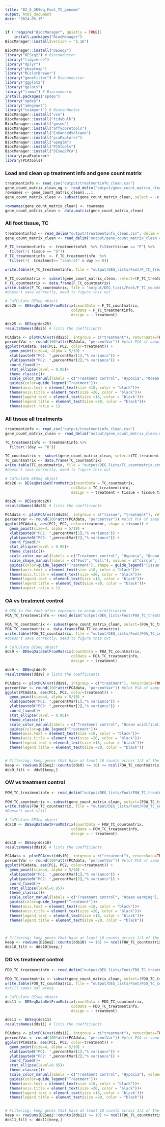 ```yaml
---
title: "02_5_DESeq_Foot_TC_genome"
output: html_document
date: "2024-06-15"
---
```


```r
if (!require("BiocManager", quietly = TRUE))
    install.packages("BiocManager")
BiocManager::install(version = "3.16")

BiocManager::install("DESeq2")
library("DESeq2") # Bioconductor
library("tidyverse")
library("dplyr")
library("pheatmap")
library("RColorBrewer")
library("genefilter") # Bioconductor
library("ggplot2")
library("gplots")
library("limma") # Bioconductor
install.packages("spdep")
library("spdep") 
library("adegenet")
library("tximport") # Bioconductor
BiocManager::install("vsn")
BiocManager::install("tidybulk")
BiocManager::install("goseq")
BiocManager::install("affycoretools")
BiocManager::install("EnhancedVolcano")
BiocManager::install("pcaExplorer")
BiocManager::install("apeglm")
BiocManager::install("PCAtools")
BiocManager::install("DESeq2PCA")
library(pcaExplorer)
library(PCAtools)
```

### Load and clean up treatment info and gene count matrix 
```r
treatmentinfo <- read_csv("output/treatmentinfo_clean.csv")
gene_count_matrix_clean_og <- read_delim("output/gene_count_matrix_clean.csv", delim = ",")
rownames <- gene_count_matrix_clean$...1
gene_count_matrix_clean <- subset(gene_count_matrix_clean, select = -c(...1))

rownames(gene_count_matrix_clean) <- rownames
gene_count_matrix_clean <- data.matrix(gene_count_matrix_clean)
```

### All foot tissue, TC
```r
treatmentinfo3 <- read_delim("output/treatmentinfo_clean.csv", delim = ",")
gene_count_matrix_clean <- read_delim("output/gene_count_matrix_clean.csv", delim = ",")

F_TC_treatmentinfo  <- treatmentinfo3  %>% filter(tissue == "F") %>%
  filter(!( tissue == "G"))
F_TC_treatmentinfo  <- F_TC_treatmentinfo  %>% 
  filter(!(  treatment== "control" & day == 0))

write.table(F_TC_treatmentinfo, file = "output/DEG_lists/Foot/F_TC_treatmentinfo.csv", row.names = FALSE)

F_TC_countmatrix <- subset(gene_count_matrix_clean, select=(F_TC_treatmentinfo$sample.1))
F_TC_countmatrix <- data.frame(F_TC_countmatrix)
write.table(F_TC_countmatrix, file = "output/DEG_lists/Foot/F_TC_countmatrix.csv")
#doesn't save correctly, need to figure this out

# CaTCulate DESeq object
dds25 <- DESeqDataSetFromMatrix(countData = F_TC_countmatrix,
                              colData = F_TC_treatmentinfo,
                              design = ~ treatment)

dds25 <- DESeq(dds25)
resultsNames(dds25) # lists the coefficients

PCAdata <- plotPCA(vst(dds25), intgroup = c("treatment"), returnData=TRUE)
percentVar <- round(100*attr(PCAdata, "percentVar")) #plot PCA of samples with all data
ggplot(PCAdata, aes(PC1, PC2, color=treatment)) + 
  geom_point(size=4, alpha = 5/10) +
  xlab(paste0("PC1: ",percentVar[1],"% variance")) +
  ylab(paste0("PC2: ",percentVar[2],"% variance")) + 
  coord_fixed()+
  stat_ellipse(level = 0.95)+
  theme_classic()+
  scale_color_manual(labels = c("Treatment control", "Hypoxia", "Ocean acidification", "Ocean warming"), values = c("purple", "green", "red", "orange"))+
  guides(color=guide_legend("Treatment"))+
  theme(axis.text = element_text(size =18, color = "black"))+
  theme(axis.title = element_text(size =20, color = "black"))+
  theme(legend.text = element_text(size =18, color = "black"))+
  theme(legend.title = element_text(size =20, color = "black"))+
  theme(aspect.ratio = 1)


```

### All tissue all treatments
```r
treatmentinfo <- read_csv("output/treatmentinfo_clean.csv")
gene_count_matrix_clean <- read_delim("output/gene_count_matrix_clean.csv", delim = ",")

TC_treatmentinfo <- treatmentinfo %>%
  filter(!(day == "0")) 

TC_countmatrix <- subset(gene_count_matrix_clean, select=(TC_treatmentinfo$sample.1))
TC_countmatrix <- data.frame(TC_countmatrix)
write.table(TC_countmatrix, file = "output/DEG_lists/TC_countmatrix.csv")
#doesn't save correctly, need to figure this out

# CaTCulate DESeq object
dds26 <- DESeqDataSetFromMatrix(countData = TC_countmatrix,
                              colData = TC_treatmentinfo,
                              design = ~ treatment + tissue + tissue:treatment)

dds26 <- DESeq(dds26)
resultsNames(dds26) # lists the coefficients

PCAdata <- plotPCA(vst(dds26), intgroup = c("tissue", "treatment"), returnData=TRUE)
percentVar <- round(100*attr(PCAdata, "percentVar")) #plot PCA of samples with all data
ggplot(PCAdata, aes(PC1, PC2, color=treatment, shape = tissue)) + 
  geom_point(size=4, alpha = 5/10) +
  xlab(paste0("PC1: ",percentVar[1],"% variance")) +
  ylab(paste0("PC2: ",percentVar[2],"% variance")) + 
  coord_fixed()+
  stat_ellipse(level = 0.95)+
  theme_classic()+
  scale_color_manual(labels = c("Treatment control", "Hypoxia", "Ocean acidification", "Ocean warming"), values = c("purple", "green", "red", "orange"))+
  scale_shape_manual(labels = c("Foot", "Gill"), values = c("circle", "triangle"))+
  guides(color=guide_legend("Treatment"), shape = guide_legend("Tissue"))+
  theme(axis.text = element_text(size =18, color = "black"))+
  theme(axis.title = element_text(size =20, color = "black"))+
  theme(legend.text = element_text(size =18, color = "black"))+
  theme(legend.title = element_text(size =20, color = "black"))+
  theme(aspect.ratio = 1)

```



### OA vs treatment control
```r
# DEG in the foot after exposure to ocean acidification
FOA_TC_treatmentinfo <- read_delim("output/DEG_lists/Foot/FOA_TC_treatmentinfo.csv", delim = " ")

FOA_TC_countmatrix <- subset(gene_count_matrix_clean, select=(FOA_TC_treatmentinfo$sample.1))
FOA_TC_countmatrix <- data.frame(FOA_TC_countmatrix)
write.table(FOA_TC_countmatrix, file = "output/DEG_lists/Foot/FOA_TC_countmatrix.csv")
#doesn't save correctly, need to figure this out

# CaTCulate DESeq object
dds9 <- DESeqDataSetFromMatrix(countData = FOA_TC_countmatrix,
                              colData = FOA_TC_treatmentinfo,
                              design = ~ treatment)

dds9 <- DESeq(dds9)
resultsNames(dds9) # lists the coefficients

PCAdata <- plotPCA(vst(dds9), intgroup = c("treatment"), returnData=TRUE)
percentVar <- round(100*attr(PCAdata, "percentVar")) #plot PCA of samples with all data
ggplot(PCAdata, aes(PC1, PC2, color=treatment)) + 
  geom_point(size=4, alpha = 5/10) +
  xlab(paste0("PC1: ",percentVar[1],"% variance")) +
  ylab(paste0("PC2: ",percentVar[2],"% variance")) + 
  coord_fixed()+
  stat_ellipse(level = 0.95)+
  theme_classic()+
  scale_color_manual(labels = c("Treatment control", "Ocean acidification"), values = c("purple", "red"))+
  guides(color=guide_legend("Treatment"))+
  theme(axis.text = element_text(size =18, color = "black"))+
  theme(axis.title = element_text(size =20, color = "black"))+
  theme(legend.text = element_text(size =18, color = "black"))+
  theme(legend.title = element_text(size =20, color = "black"))


# Filtering: keep genes that have at least 10 counts across 1/3 of the samples - https://support.bioconductor.org/p/110307/
keep <- rowSums(DESeq2::counts(dds9) >= 10) >= ncol(FOA_TC_countmatrix)/3
dds9_filt <- dds9[keep,]

```

### OW vs treatment control
```r

FOW_TC_treatmentinfo <- read_delim("output/DEG_lists/Foot/FOW_TC_treatmentinfo.csv", delim = " ")
                                                                                                      
FOW_TC_countmatrix <- subset(gene_count_matrix_clean, select=(FOW_TC_treatmentinfo$sample.1))
write.table(FOW_TC_countmatrix, file = "output/DEG_lists/Foot/FOW_TC_countmatrix.csv")
#Doesn't work still

# CaTCulate DESeq object
dds10 <- DESeqDataSetFromMatrix(countData = FOW_TC_countmatrix,
                              colData = FOW_TC_treatmentinfo,
                              design = ~ treatment)

dds10 <- DESeq(dds10)
resultsNames(dds10) # lists the coefficients

PCAdata <- plotPCA(vst(dds10), intgroup = c("treatment"), returnData=TRUE)
percentVar <- round(100*attr(PCAdata, "percentVar")) #plot PCA of samples with all data
ggplot(PCAdata, aes(PC1, PC2, color=treatment)) + 
  geom_point(size=4, alpha = 5/10) +
  xlab(paste0("PC1: ",percentVar[1],"% variance")) +
  ylab(paste0("PC2: ",percentVar[2],"% variance")) + 
  coord_fixed()+
  stat_ellipse(level=0.95)+
  theme_classic()+
  scale_color_manual(labels = c("Treatment control", "Ocean warming"), values = c("purple", "orange"))+
  guides(color=guide_legend("Treatment"))+
  theme(axis.text = element_text(size =18, color = "black"))+
  theme(axis.title = element_text(size =20, color = "black"))+
  theme(legend.text = element_text(size =18, color = "black"))+
  theme(legend.title = element_text(size =20, color = "black"))



# Filtering: keep genes that have at least 10 counts across 1/3 of the samples - https://support.bioconductor.org/p/110307/
keep <- rowSums(DESeq2::counts(dds10) >= 10) >= ncol(FOW_TC_countmatrix)/3
dds10_filt <- dds10[keep,]

```

### DO vs treatment control
```r
FDO_TC_treatmentinfo <- read_delim("output/DEG_lists/Foot/FDO_TC_treatmentinfo.csv", delim = " ")
                                                                                              
FDO_TC_countmatrix <- subset(gene_count_matrix_clean, select=(FDO_TC_treatmentinfo$sample.1))
write.table(FDO_TC_countmatrix, file = "output/DEG_lists/Foot/FDO_TC_countmatrix.csv")
#still comes out wrong

# CaTCulate DESeq object
dds11 <- DESeqDataSetFromMatrix(countData = FDO_TC_countmatrix,
                              colData = FDO_TC_treatmentinfo,
                              design = ~ treatment)

dds11 <- DESeq(dds11)
resultsNames(dds11) # lists the coefficients

PCAdata <- plotPCA(vst(dds11), intgroup = c("treatment"), returnData=TRUE)
percentVar <- round(100*attr(PCAdata, "percentVar")) #plot PCA of samples with all data
ggplot(PCAdata, aes(PC1, PC2, color=treatment)) + 
  geom_point(size=4, alpha = 5/10) +
  xlab(paste0("PC1: ",percentVar[1],"% variance")) +
  ylab(paste0("PC2: ",percentVar[2],"% variance")) + 
  coord_fixed()+
  stat_ellipse(level=0.95)+
  theme_classic()+
  scale_color_manual(labels = c("Treatment control", "Hypoxia"), values = c("purple", "green"))+
  guides(color=guide_legend("Treatment"))+
  theme(axis.text = element_text(size =18, color = "black"))+
  theme(axis.title = element_text(size =20, color = "black"))+
  theme(legend.text = element_text(size =18, color = "black"))+
  theme(legend.title = element_text(size =20, color = "black"))


# Filtering: keep genes that have at least 10 counts across 1/3 of the samples - https://support.bioconductor.org/p/110307/
keep <- rowSums(DESeq2::counts(dds11) >= 10) >= ncol(FDO_TC_countmatrix)/3
dds11_filt <- dds11[keep,]

```


